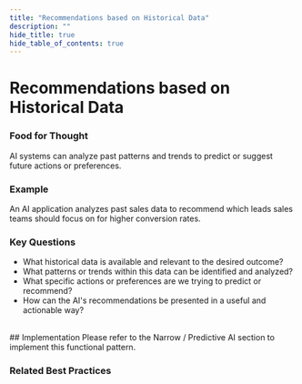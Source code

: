 ```yaml
---
title: "Recommendations based on Historical Data"
description: ""
hide_title: true
hide_table_of_contents: true
---
```



<PageViewTracker featureName="AI_CAPABILITY_RECOMMENDATIONS_HISTORICAL_DATA" />

<div className="hero-header">
  <h1>Recommendations based on Historical Data</h1>
</div>

### Food for Thought

AI systems can analyze past patterns and trends to predict or suggest future actions or preferences.

### Example

An AI application analyzes past sales data to recommend which leads sales teams should focus on for higher conversion rates.

### Key Questions

- What historical data is available and relevant to the desired outcome?
- What patterns or trends within this data can be identified and analyzed?
- What specific actions or preferences are we trying to predict or recommend?
- How can the AI's recommendations be presented in a useful and actionable way?

<br />

<div className="section-with-background blue">
  ## Implementation
  Please refer to the Narrow / Predictive AI section to implement this functional pattern.

### Related Best Practices

<ul className="button-grid">
  <IconLinkButton href="/docs/technical-view/generative-ai/plain/" text="Plain (Foundational Model Access)" />
</ul>

</div>
